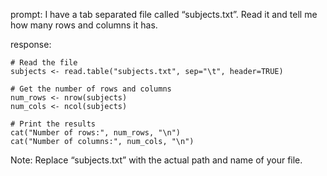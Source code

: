 prompt:
I have a tab separated file called "subjects.txt". Read it and tell me how many rows and columns it has. 

response:
```
# Read the file
subjects <- read.table("subjects.txt", sep="\t", header=TRUE)

# Get the number of rows and columns
num_rows <- nrow(subjects)
num_cols <- ncol(subjects)

# Print the results
cat("Number of rows:", num_rows, "\n")
cat("Number of columns:", num_cols, "\n")
```
Note: Replace "subjects.txt" with the actual path and name of your file.
